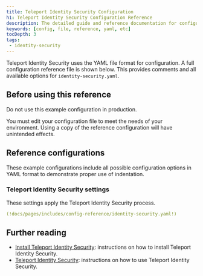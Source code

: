 ```yaml
---
title: Teleport Identity Security Configuration
h1: Teleport Identity Security Configuration Reference
description: The detailed guide and reference documentation for configuring Teleport Identity Security.
keywords: [config, file, reference, yaml, etc]
tocDepth: 3
tags:
 - identity-security
---
```


Teleport Identity Security uses the YAML file format for configuration. A full configuration
reference file is shown below. This provides comments and all available options
for `identity-security.yaml`.

## Before using this reference

<Admonition type="danger">

Do not use this example configuration in production.

</Admonition>

You must edit your configuration file to meet the needs of your environment.
Using a copy of the reference configuration will have unintended effects.

## Reference configurations

These example configurations include all possible configuration options in YAML
format to demonstrate proper use of indentation.

### Teleport Identity Security settings

These settings apply the Teleport Identity Security process.

```yaml
(!docs/pages/includes/config-reference/identity-security.yaml!)
```

## Further reading

- [Install Teleport Identity Security](../../identity-security/access-graph/access-graph.mdx): instructions on how to install Teleport Identity Security.
- [Teleport Identity Security](../../identity-security/teleport-policy.mdx): instructions on how to use Teleport Identity Security.
